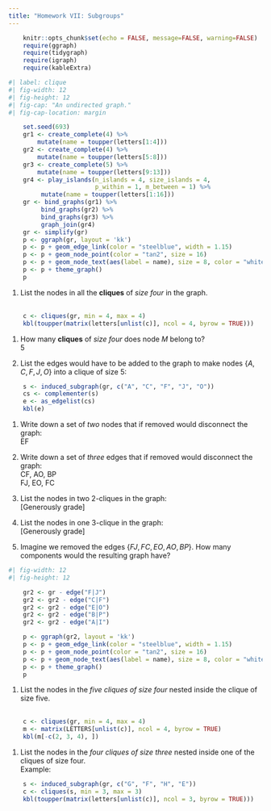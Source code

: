 ```yaml
---
title: "Homework VII: Subgroups"
---
```


```r
    knitr::opts_chunk$set(echo = FALSE, message=FALSE, warning=FALSE)
    require(ggraph)
    require(tidygraph)
    require(igraph)
    require(kableExtra)
```

```r
#| label: clique
#| fig-width: 12
#| fig-height: 12
#| fig-cap: "An undirected graph."
#| fig-cap-location: margin

    set.seed(693)
    gr1 <- create_complete(4) %>% 
        mutate(name = toupper(letters[1:4]))
    gr2 <- create_complete(4) %>% 
        mutate(name = toupper(letters[5:8]))
    gr3 <- create_complete(5) %>% 
        mutate(name = toupper(letters[9:13]))
    gr4 <- play_islands(n_islands = 4, size_islands = 4, 
                        p_within = 1, m_between = 1) %>% 
         mutate(name = toupper(letters[1:16]))
    gr <- bind_graphs(gr1) %>% 
         bind_graphs(gr2) %>% 
         bind_graphs(gr3) %>% 
         graph_join(gr4)
    gr <- simplify(gr)
    p <- ggraph(gr, layout = 'kk') 
    p <- p + geom_edge_link(color = "steelblue", width = 1.15) 
    p <- p + geom_node_point(color = "tan2", size = 16) 
    p <- p + geom_node_text(aes(label = name), size = 8, color = "white")
    p <- p + theme_graph() 
    p
```
1. List the nodes in all the **cliques** of *size four* in the graph.
<br>
<br>
```r
    c <- cliques(gr, min = 4, max = 4)
    kbl(toupper(matrix(letters[unlist(c)], ncol = 4, byrow = TRUE)))

```

  
1. How many **cliques** of *size four* does node *M* belong to?
<br>
5

1. List the edges would have to be added to the graph to make nodes $\{A, C, F, J, O\}$ into a clique of size 5:
<br>
```r
    s <- induced_subgraph(gr, c("A", "C", "F", "J", "O"))
    cs <- complementer(s)
    e <- as_edgelist(cs)
    kbl(e)
```

1. Write down a set of *two* nodes that if removed would disconnect the graph:
<br>
EF

1. Write down a set of *three* edges that if removed would disconnect the graph:
<br>
CF, AO, BP
<br>
FJ, EO, FC

1. List the nodes in two 2-cliques in the graph:
<br>
[Generously grade]

1. List the nodes in one 3-clique in the graph:
<br>
[Generously grade]


1. Imagine we removed the edges $\{FJ, FC, EO, AO, BP\}$. How many components would the resulting graph have?
<br>
```r
#| fig-width: 12
#| fig-height: 12

    gr2 <- gr - edge("F|J")
    gr2 <- gr2 - edge("C|F")
    gr2 <- gr2 - edge("E|O")
    gr2 <- gr2 - edge("B|P")
    gr2 <- gr2 - edge("A|I")

    p <- ggraph(gr2, layout = 'kk') 
    p <- p + geom_edge_link(color = "steelblue", width = 1.15) 
    p <- p + geom_node_point(color = "tan2", size = 16) 
    p <- p + geom_node_text(aes(label = name), size = 8, color = "white")
    p <- p + theme_graph() 
    p
```


1. List the nodes in the *five cliques of size four* nested inside the clique of size five.
<br>
<br>

```r
    c <- cliques(gr, min = 4, max = 4)
    m <- matrix(LETTERS[unlist(c)], ncol = 4, byrow = TRUE)
    kbl(m[-c(2, 3, 4), ])
```

1. List the nodes in the *four cliques of size three* nested inside one of the cliques of size four.
<br>
Example:

```r
    s <- induced_subgraph(gr, c("G", "F", "H", "E"))
    c <- cliques(s, min = 3, max = 3)
    kbl(toupper(matrix(letters[unlist(c)], ncol = 3, byrow = TRUE)))
```